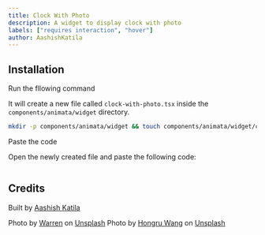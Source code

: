 ```yaml
---
title: Clock With Photo
description: A widget to display clock with photo
labels: ["requires interaction", "hover"]
author: AashishKatila
---
```


<ComponentPreview name="widget-clock-with-photo--docs" />

## Installation

<Steps>
<Step>Run the fllowing command</Step>

It will create a new file called `clock-with-photo.tsx` inside the `components/animata/widget` directory.

```bash
mkdir -p components/animata/widget && touch components/animata/widget/clock-with-photo.tsx
```

<Step>Paste the code</Step>

Open the newly created file and paste the following code:

```jsx file=<rootDir>/animata/widget/clock-with-photo.tsx

```

</Steps>

## Credits

Built by [Aashish Katila](https://github.com/AashishKatila)

Photo by <a href="https://unsplash.com/@wflwong?utm_content=creditCopyText&utm_medium=referral&utm_source=unsplash">Warren</a> on <a href="https://unsplash.com/photos/man-jumping-above-gray-and-yellow-concrete-road-at-daytime-tHiGKAJxaA8?utm_content=creditCopyText&utm_medium=referral&utm_source=unsplash">Unsplash</a>
Photo by <a href="https://unsplash.com/@whongru?utm_content=creditCopyText&utm_medium=referral&utm_source=unsplash">Hongru Wang</a> on <a href="https://unsplash.com/photos/green-grass-field-under-blue-sky-during-daytime-6F2k0tqNuG4?utm_content=creditCopyText&utm_medium=referral&utm_source=unsplash">Unsplash</a>
